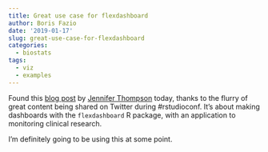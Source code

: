 ```yaml
---
title: Great use case for flexdashboard
author: Boris Fazio
date: '2019-01-17'
slug: great-use-case-for-flexdashboard
categories:
  - biostats
tags:
  - viz
  - examples
---
```


Found this [blog post](https://jenthompson.me/2018/02/09/flexdashboards-monitoring/) by [Jennifer Thompson](https://twitter.com/jent103) today, thanks to the flurry of great content being shared on Twitter during #rstudioconf. It's about making dashboards with the `flexdashboard` R package, with an application to monitoring clinical research.

I'm definitely going to be using this at some point.